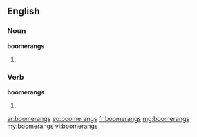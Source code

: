 ==English==

===Noun===
'''boomerangs'''

# {{plural of|[[boomerang]]}}

===Verb===
'''boomerangs'''

# {{third-person singular of|[[boomerang]]}}

[[ar:boomerangs]]
[[eo:boomerangs]]
[[fr:boomerangs]]
[[mg:boomerangs]]
[[my:boomerangs]]
[[vi:boomerangs]]